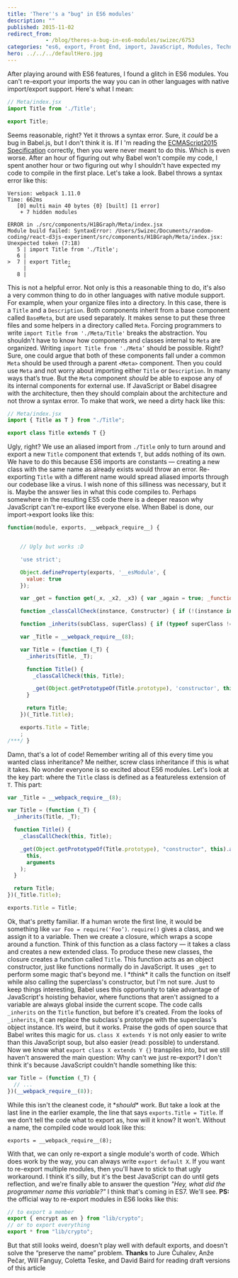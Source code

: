 ```yaml
---
title: 'There''s a "bug" in ES6 modules'
description: ""
published: 2015-11-02
redirect_from: 
            - /blog/theres-a-bug-in-es6-modules/swizec/6753
categories: "es6, export, Front End, import, JavaScript, Modules, Technical"
hero: ../../../defaultHero.jpg
---
```

After playing around with ES6 features, I found a glitch in ES6 modules. You can&#x27;t re-export your imports the way you can in other languages with native import/export support. Here&#x27;s what I mean:

```javascript
// Meta/index.jsx
import Title from './Title';

export Title;
```

Seems reasonable, right? Yet it throws a syntax error. Sure, it _could_ be a bug in Babel.js, but I don&#x27;t think it is. If I &#x27;m reading the [ECMAScript2015 Specification](http://www.ecma-international.org/ecma-262/6.0/#sec-exports) correctly, then you were never meant to do this. Which is even worse. After an hour of figuring out why Babel won&#x27;t compile my code, I spent another hour or two figuring out why I shouldn&#x27;t have expected my code to compile in the first place. Let&#x27;s take a look. Babel throws a syntax error like this:

```undefined
Version: webpack 1.11.0
Time: 662ms
   [0] multi main 40 bytes {0} [built] [1 error]
    + 7 hidden modules

ERROR in ./src/components/H1BGraph/Meta/index.jsx
Module build failed: SyntaxError: /Users/Swizec/Documents/random-coding/react-d3js-experiment/src/components/H1BGraph/Meta/index.jsx: Unexpected token (7:18)
   5 | import Title from './Title';
   6 |
>  7 | export Title;
     |             ^
   8 |
```

This is not a helpful error. Not only is this a reasonable thing to do, it&#x27;s also a very common thing to do in other languages with native module support. For example, when your organize files into a directory. In this case, there is a `Title` and a `Description`. Both components inherit from a base component called `BaseMeta`, but are used separately. It makes sense to put these three files and some helpers in a directory called `Meta`. Forcing programmers to write `import Title from './Meta/Title'` breaks the abstraction. You shouldn&#x27;t have to know how components and classes internal to `Meta` are organized. Writing `import Title from './Meta’` should be possible. Right? Sure, one could argue that both of these components fall under a common `Meta` should be used through a parent `<Meta>` component. Then you could use `Meta` and not worry about importing either `Title` or `Description`. In many ways that’s true. But the `Meta` component _should_ be able to expose any of its internal components for external use. If JavaScript or Babel disagree with the architecture, then they should complain about the architecture and not throw a syntax error. To make that work, we need a dirty hack like this:

```javascript
// Meta/index.jsx
import { Title as T } from "./Title";

export class Title extends T {}
```

Ugly, right? We use an aliased import from `./Title` only to turn around and export a new `Title` component that extends `T`, but adds nothing of its own. We have to do this because ES6 imports are constants — creating a new class with the same name as already exists would throw an error. Re-exporting `Title` with a different name would spread aliased imports through our codebase like a virus. I wish none of this silliness was necessary, but it is. Maybe the answer lies in what this code compiles to. Perhaps somewhere in the resulting ES5 code there is a deeper reason why JavaScript can&#x27;t re-export like everyone else. When Babel is done, our import→export looks like this:

```javascript
function(module, exports, __webpack_require__) {


    // Ugly but works :D

    'use strict';

    Object.defineProperty(exports, '__esModule', {
      value: true
    });

    var _get = function get(_x, _x2, _x3) { var _again = true; _function: while (_again) { var object = _x, property = _x2, receiver = _x3; desc = parent = getter = undefined; _again = false; if (object === null) object = Function.prototype; var desc = Object.getOwnPropertyDescriptor(object, property); if (desc === undefined) { var parent = Object.getPrototypeOf(object); if (parent === null) { return undefined; } else { _x = parent; _x2 = property; _x3 = receiver; _again = true; continue _function; } } else if ('value' in desc) { return desc.value; } else { var getter = desc.get; if (getter === undefined) { return undefined; } return getter.call(receiver); } } };

    function _classCallCheck(instance, Constructor) { if (!(instance instanceof Constructor)) { throw new TypeError('Cannot call a class as a function'); } }

    function _inherits(subClass, superClass) { if (typeof superClass !== 'function' && superClass !== null) { throw new TypeError('Super expression must either be null or a function, not ' + typeof superClass); } subClass.prototype = Object.create(superClass && superClass.prototype, { constructor: { value: subClass, enumerable: false, writable: true, configurable: true } }); if (superClass) Object.setPrototypeOf ? Object.setPrototypeOf(subClass, superClass) : subClass.__proto__ = superClass; }

    var _Title = __webpack_require__(8);

    var Title = (function (_T) {
      _inherits(Title, _T);

      function Title() {
        _classCallCheck(this, Title);

        _get(Object.getPrototypeOf(Title.prototype), 'constructor', this).apply(this, arguments);
      }

      return Title;
    })(_Title.Title);

    exports.Title = Title;
    ;
/***/ }
```

Damn, that&#x27;s a lot of code! Remember writing all of this every time you wanted class inheritance? Me neither, screw class inheritance if this is what it takes. No wonder everyone is so excited about ES6 modules. Let&#x27;s look at the key part: where the `Title` class is defined as a featureless extension of `T`. This part:

```javascript
var _Title = __webpack_require__(8);

var Title = (function (_T) {
  _inherits(Title, _T);

  function Title() {
    _classCallCheck(this, Title);

    _get(Object.getPrototypeOf(Title.prototype), "constructor", this).apply(
      this,
      arguments
    );
  }

  return Title;
})(_Title.Title);

exports.Title = Title;
```

Ok, that&#x27;s pretty familiar. If a human wrote the first line, it would be something like `var Foo = require('Foo’)`. `require()` gives a class, and we assign it to a variable. Then we create a closure, which wraps a scope around a function. Think of this function as a class factory — it takes a class and creates a new extended class. To produce these new classes, the closure creates a function called `Title`. This function acts as an object constructor, just like functions normally do in JavaScript. It uses `_get` to perform some magic that&#x27;s beyond me. I \*_think_\* it calls the function on itself while also calling the superclass&#x27;s constructor, but I&#x27;m not sure. Just to keep things interesting, Babel uses this opportunity to take advantage of JavaScript&#x27;s hoisting behavior, where functions that aren&#x27;t assigned to a variable are always global inside the current scope. The code calls `_inherits` on the `Title` function, but before it&#x27;s created. From the looks of `_inherits`, it can replace the subclass&#x27;s prototype with the superclass&#x27;s object instance. It’s weird, but it works. Praise the gods of open source that Babel writes this magic for us. `class X extends Y` is not only easier to write than this JavaScript soup, but also easier (read: possible) to understand. Now we know what `export class X extends Y {}` transpiles into, but we still haven&#x27;t answered the main question: Why can&#x27;t we just re-export? I don&#x27;t think it&#x27;s because JavaScript couldn&#x27;t handle something like this:

```javascript
var Title = (function (_T) {
  // ...
})(__webpack_require__(8));
```

While this isn&#x27;t the cleanest code, it \*_should_\* work. But take a look at the last line in the earlier example, the line that says `exports.Title = Title`. If we don’t tell the code what to export as, how will it know? It won&#x27;t. Without a name, the compiled code would look like this:

```undefined
exports = __webpack_require__(8);
```

With that, we can only re-export a single module&#x27;s worth of code. Which does work by the way, you can always write `export default X`. If you want to re-export multiple modules, then you&#x27;ll have to stick to that ugly workaround. I think it&#x27;s silly, but it&#x27;s the best JavaScript can do until gets reflection, and we&#x27;re finally able to answer the question _&quot;Hey, what did the programmer name this variable?&quot;_ I think that&#x27;s coming in ES7. We&#x27;ll see. **PS:** the official way to re-export modules in ES6 looks like this:

```javascript
// to export a member
export { encrypt as en } from "lib/crypto";
// or to export everything
export * from "lib/crypto";
```

But that still looks weird, doesn&#x27;t play well with default exports, and doesn&#x27;t solve the “preserve the name” problem. **Thanks** to Jure Čuhalev, Anže Pečar, Will Fanguy, Coletta Teske, and David Baird for reading draft versions of this article
